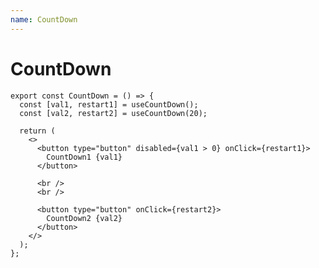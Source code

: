 ```yaml
---
name: CountDown
---
```



# CountDown

<CountDown />

```tsx
export const CountDown = () => {
  const [val1, restart1] = useCountDown();
  const [val2, restart2] = useCountDown(20);

  return (
    <>
      <button type="button" disabled={val1 > 0} onClick={restart1}>
        CountDown1 {val1}
      </button>

      <br />
      <br />

      <button type="button" onClick={restart2}>
        CountDown2 {val2}
      </button>
    </>
  );
};
```
